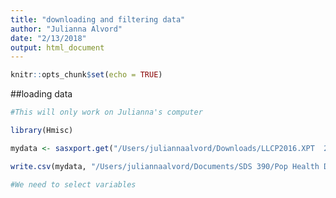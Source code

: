 ```yaml
---
title: "downloading and filtering data"
author: "Julianna Alvord"
date: "2/13/2018"
output: html_document
---
```


```r
knitr::opts_chunk$set(echo = TRUE)
```

##loading data
```r
#This will only work on Julianna's computer

library(Hmisc)

mydata <- sasxport.get("/Users/juliannaalvord/Downloads/LLCP2016.XPT  2")

write.csv(mydata, "/Users/juliannaalvord/Documents/SDS 390/Pop Health Data 2016.csv")

#We need to select variables
```

